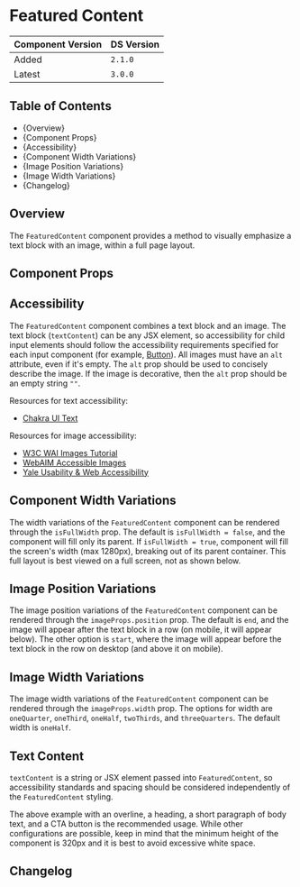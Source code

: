 
<Meta of={FeaturedContentStories} />

# Featured Content

| Component Version | DS Version |
| ----------------- | ---------- |
| Added             | `2.1.0`    |
| Latest            | `3.0.0`    |

## Table of Contents

- {<Link href="#overview" target="_self">Overview</Link>}
- {<Link href="#component-props" target="_self">Component Props</Link>}
- {<Link href="#accessibility" target="_self">Accessibility</Link>}
- {<Link href="#component-width-variations" target="_self">Component Width Variations</Link>}
- {<Link href="#image-position-variations" target="_self">Image Position Variations</Link>}
- {<Link href="#image-width-variations" target="_self">Image Width Variations</Link>}
- {<Link href="#changelog" target="_self">Changelog</Link>}

## Overview

The `FeaturedContent` component provides a method to visually emphasize a text
block with an image, within a full page layout.

## Component Props

<Canvas of={FeaturedContentStories.WithControls} />

<ArgTypes of={FeaturedContentStories.WithControls} />

## Accessibility

The `FeaturedContent` component combines a text block and an image. The text
block (`textContent`) can be any JSX element, so accessibility for child input
elements should follow the accessibility requirements specified for each input
component (for example,
[Button](https://nypl.github.io/nypl-design-system/reservoir/v1/?path=/docs/components-form-elements-button--docs)).
All images must have an `alt` attribute, even if it's empty. The `alt` prop
should be used to concisely describe the image. If the image is decorative, then
the `alt` prop should be an empty string `""`.

Resources for text accessibility:

- [Chakra UI Text](https://chakra-ui.com/docs/components/typography/text)

Resources for image accessibility:

- [W3C WAI Images Tutorial](https://www.w3.org/WAI/tutorials/images/)
- [WebAIM Accessible Images](https://webaim.org/techniques/images/)
- [Yale Usability & Web Accessibility](https://usability.yale.edu/web-accessibility/articles/images)

## Component Width Variations

The width variations of the `FeaturedContent` component can be rendered through
the `isFullWidth` prop. The default is `isFullWidth = false`, and the component
will fill only its parent. If `isFullWidth = true`, component will fill the
screen's width (max 1280px), breaking out of its parent container. This full
layout is best viewed on a full screen, not as shown below.

<Canvas of={FeaturedContentStories.LayoutVariations} />

## Image Position Variations

The image position variations of the `FeaturedContent` component can be rendered
through the `imageProps.position` prop. The default is `end`, and the image will
appear after the text block in a row (on mobile, it will appear below). The
other option is `start`, where the image will appear before the text block in
the row on desktop (and above it on mobile).

<Canvas of={FeaturedContentStories.ImagePositionVariations} />

## Image Width Variations

The image width variations of the `FeaturedContent` component can be rendered
through the `imageProps.width` prop. The options for width are `oneQuarter`,
`oneThird`, `oneHalf`, `twoThirds`, and `threeQuarters`. The default width is
`oneHalf`.

<Canvas of={FeaturedContentStories.imageWidthVariations} />

## Text Content

`textContent` is a string or JSX element passed into `FeaturedContent`, so
accessibility standards and spacing should be considered independently of the
`FeaturedContent` styling.

The above example with an overline, a heading, a short paragraph of body text,
and a CTA button is the recommended usage. While other configurations are
possible, keep in mind that the minimum height of the component is 320px and it
is best to avoid excessive white space.

<Canvas of={FeaturedContentStories.textContentVariations} />

## Changelog

<ComponentChangelogTable changelogData={changelogData} />
